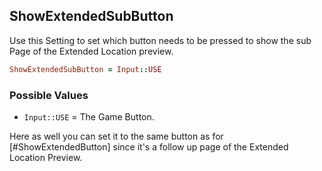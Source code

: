 ## ShowExtendedSubButton

Use this Setting to set which button needs to be pressed to show the sub Page of the Extended Location preview.

```ruby
ShowExtendedSubButton = Input::USE
```

### Possible Values 

- `Input::USE` = The Game Button.

<Callout type="hint">
  Here as well you can set it to the same button as for [#ShowExtendedButton] since it's a follow up page of the Extended Location Preview.
</Callout>

